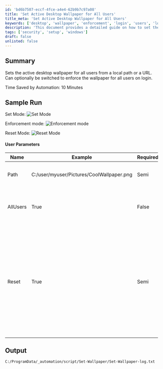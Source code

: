 ```yaml
---
id: 'bd6b7507-eccf-4fce-a4e4-62b9b7c97a08'
title: 'Set Active Desktop Wallpaper for All Users'
title_meta: 'Set Active Desktop Wallpaper for All Users'
keywords: ['desktop', 'wallpaper', 'enforcement', 'login', 'users', 'local', 'url']
description: 'This document provides a detailed guide on how to set the active desktop wallpaper for all users from a local path or a URL. It includes options for enforcing the wallpaper on user login and resetting to previous wallpapers, along with user parameters and expected output.'
tags: ['security', 'setup', 'windows']
draft: false
unlisted: false
---
```

## Summary

Sets the active desktop wallpaper for all users from a local path or a URL. Can optionally be switched to enforce the wallpaper for all users on login.

Time Saved by Automation: 10 Minutes

## Sample Run

Set Mode:
![Set Mode](../../../static/img/Windows---Set-Wallpaper/image_1.png)

Enforcement mode:
![Enforcement mode](../../../static/img/Windows---Set-Wallpaper/image_2.png)

Reset Mode:
![Reset Mode](../../../static/img/Windows---Set-Wallpaper/image_3.png)

#### User Parameters

| Name      | Example                                             | Required | Description                                                                                                   |
|-----------|-----------------------------------------------------|----------|---------------------------------------------------------------------------------------------------------------|
| Path      | C:/user/myuser/Pictures/CoolWallpaper.png          | Semi     | Either a path to a local image or URL.                                                                        |
| AllUsers  | True                                               | False    | Set this to "True" to enforce the wallpaper for all users on login.                                          |
| Reset     | True                                               | Semi     | Set only this parameter to "True" to remove all enforcement and reset all users' wallpapers back to their previous one. If they do not have a previous wallpaper, the default Windows wallpaper will be used. |

## Output

```
C:/ProgramData/_automation/script/Set-Wallpaper/Set-Wallpaper-log.txt
```












